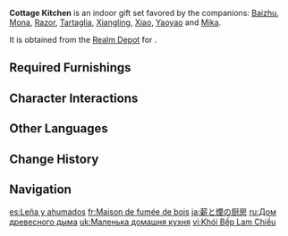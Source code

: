 {{Furnishing Infobox
|id             = 350038
|image          = Furnishing Set Cottage Kitchen Display.png
|category       = Indoor Set
|subcategory    = Gift Set
|quality        = 4
|adeptal_energy = 570
|load           = 1,914
|description    = A fully equipped kitchen with a cabinet full of carefully prepared seasonings.<br>Chefs seeking excellence will buy fresh ingredients from the market daily, and true culinary artists will even pay close attention to the firewood used in their stoves. The [[Xiangling|young head chef]] of [[Wanmin Restaurant]] once shared that to make the traditional dishes of [[Qingce Village]], one must first place dry bamboo chips into the stove and carefully control the flame. If one can process the shrubbery near [[Wolfhook]]s into thin firewood, one can even add a little [[Mondstadt]] flair in.<br>Different kinds of firewood produce vastly different effects, and most chefs will never truly master them. As such, Wanmin Restaurant has a monopoly on this particular technique.
|mention        = Xiangling
|blueprint      = Realm Depot
}}
'''Cottage Kitchen''' is an indoor gift set favored by the companions: [[Baizhu]], [[Mona]], [[Razor]], [[Tartaglia]], [[Xiangling]], [[Xiao]], [[Yaoyao]] and [[Mika]].

It is obtained from the [[Realm Depot]] for {{Item|Realm Currency|24|x=240}}.

==Required Furnishings==
{{Recipe
|type = Gift Set
|Portable Stove = 1
|Open-Top Fir Shelf = 1
|Fir Case Shelf Combination = 1
|Sturdy Birch Vanity = 2
|Pine Dining Chair = 3
|Long Table With Tablecloth = 1
|Trusty Portable Lamp = 2
|sort = Portable Stove;Open-Top Fir Shelf;Fir Case Shelf Combination;Sturdy Birch Vanity;Pine Dining Chair;Trusty Portable Lamp;Long Table With Tablecloth
|yield = 0
}}

==Character Interactions==
{{Gift Set Character Interactions
|character_1 = Baizhu
|rewards_1   = Primogem*20;Guide to Gold*2;Mora*20,000
|character_2 = Mika
|rewards_2   = Primogem*20;Guide to Ballad*2;Mora*20,000
|character_3 = Mona
|rewards_3   = Primogem*20;Guide to Resistance*2;Mora*20,000
|character_4 = Razor 
|rewards_4   = Primogem*20;Vajrada Amethyst Fragment*1;Mora*20,000
|character_5 = Tartaglia
|rewards_5   = Primogem*20;Varunada Lazurite Fragment*1;Mora*20,000
|character_6 = Xiangling 
|rewards_6   = Primogem*20;Agnidus Agate Fragment*1;Mora*20,000
|character_7 = Xiao
|rewards_7   = Primogem*20;Vayuda Turquoise Fragment*1;Mora*20,000
|character_8 = Yaoyao
|rewards_8   = Primogem*20;Nagadus Emerald Fragment*1;Mora*20,000
|set         = Cottage Kitchen
}}

==Other Languages==
{{Other Languages
|en      = Cottage Kitchen
|zhs     = 柴烟庖屋
|zhs_rm  = Cháiyān Páowū
|zht     = 柴煙庖屋
|zht_rm  = Cháiyān Páowū
|zh_tl   = Kitchen of Firewood Smoke
|ja      = 薪と煙の厨房
|ja_rm   = Takigi to Kemuri no Chuubou
|ja_tl   = Kitchen of Firewood and Smoke
|ko      = 연기가 가득한 주방
|ko_rm   = Yeon'gi-ga Gadeukan Jubang
|ko_tl   = Smoky Kitchen
|es      = Leña y ahumados
|es_tl   = Firewood and Smoked
|fr      = Maison de fumée de bois
|fr_tl   = House of Wood Smoke
|ru      = Дом древесного дыма
|ru_tl   = House of Wood Smoke
|th      = ห้องครัวและฟืนไฟ
|th_rm   = 
|th_tl   = 
|vi      = Khói Bếp Lam Chiều
|vi_tl   = 
|de      = Landhausküche
|de_tl   = Cottage Kitchen
|id      = Dapur Rumah Kecil
|id_tl   = Small House Kitchen
|pt      = Cozinha de Fumo de Lenha
|pt_tl   = 
|tr      = Kır Evi Mutfağı
|tr_tl   = 
|it      = Cucina fumo e legna
|it_tl   = Smoke and Wood Kitchen
}}

==Change History==
{{Change History|1.6}}

==Navigation==
{{Furnishing Navbox/Sets|type=gift}}

[[es:Leña y ahumados]]
[[fr:Maison de fumée de bois]]
[[ja:薪と煙の厨房]]
[[ru:Дом древесного дыма]]
[[uk:Маленька домашня кухня]]
[[vi:Khói Bếp Lam Chiều]]